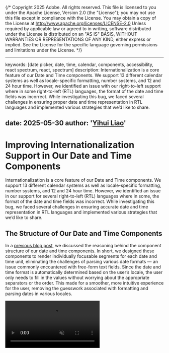 {/* Copyright 2025 Adobe. All rights reserved.
This file is licensed to you under the Apache License, Version 2.0 (the "License");
you may not use this file except in compliance with the License. You may obtain a copy
of the License at http://www.apache.org/licenses/LICENSE-2.0
Unless required by applicable law or agreed to in writing, software distributed under
the License is distributed on an "AS IS" BASIS, WITHOUT WARRANTIES OR REPRESENTATIONS
OF ANY KIND, either express or implied. See the License for the specific language
governing permissions and limitations under the License. */}



---
keywords: [date picker, date, time, calendar, components, accessibility, react spectrum, react, spectrum]
description: Internationalization is a core feature of our Date and Time components. We support 13 different calendar systems as well as locale-specific formatting, number systems, and 12 and 24 hour time. However, we identified an issue with our right-to-left support where in some right-to-left (RTL) languages, the format of the date and time fields was incorrect. While investigating this bug, we faced several challenges in ensuring proper date and time representation in RTL languages and implemented various strategies that we’d like to share.

date: 2025-05-30
author: '[Yihui Liao](https://github.com/yihuiliao)'
---

# Improving Internationalization Support in Our Date and Time Components

Internationalization is a core feature of our Date and Time components. We support 13 different calendar systems as well as locale-specific formatting, number systems, and 12 and 24 hour time. However, we identified an issue in our support for several right-to-left (RTL) languages where in some, the format of the date and time fields was incorrect. While investigating this bug, we faced several challenges in ensuring accurate date and time representation in RTL languages and implemented various strategies that we’d like to share.

## The Structure of Our Date and Time Components

In a [previous blog post](https://react-spectrum.adobe.com/blog/date-and-time-pickers-for-all.html#date-fields), we discussed the reasoning behind the component structure of our date and time components. In short, we designed these components to render individually focusable segments for each date and time unit, eliminating the challenges of parsing various date formats — an issue commonly encountered with free-form text fields. Since the date and time format is automatically determined based on the user’s locale, the user only needs to fill in the values without worrying about the appropriate separators or the order. This made for a smoother, more intuitive experience for the user, removing the guesswork associated with formatting and parsing dates in various locales.

<Video alt="Example of a React Spectrum DateField component in various locales" src={localeVideoURL} muted controls/>

## Unicode Bidirectional Algorithm

To format the segments according to the user locale, we relied on the [Intl.DateTimeFormat API](https://developer.mozilla.org/en-US/docs/Web/JavaScript/Reference/Global_Objects/Intl/DateTimeFormat) to help localize our dates and flexbox to handle the layout. Flexbox conveniently handled the right-to-left layouts by mirroring the segment order provided by the API which typically works well for RTL languages. However, in some cases, it is more complex. RTL languages often have bidirectional text, meaning it contains a mix of right-to-left and left-to-right elements. For example, in Arabic and Hebrew, numbers are always written from left-to-right. In cases where numbers are combined with text, the general flow proceeds right to left, but the numbers are written from left to right. 

We found that dates behave bidirectionally in right-to-left languages and just mirroring the segment order was too simplistic for this complex behavior. As a result, some of our date fields were formatted incorrectly. For instance, in Hebrew (`he-IL`), the proper numeric date format should be `DD.MM.YYYY`, but our date component was displaying `YYYY.MM.DD`. This issue varied across different RTL languages for date fields, but for time fields, we observed a consistent problem across all RTL languages where time segments were flipped, rendering `MM:HH` instead of the correct `HH:MM` format.

<RTLTimefield />

Instead of applying `display: flex` on the container wrapping the segments, we needed to use [normal CSS flow layout](https://developer.mozilla.org/en-US/docs/Web/CSS/CSS_display/Flow_layout) instead and update each segment to be a `span`. This allows the browser to apply the [Unicode Bidirectional Algorithm](https://unicode.org/reports/tr9/), which reorders the characters in right-to-left text according to a set of standardized rules.

While it seemed like a relatively simple fix, we later discovered through testing that this only corrected the format when segments contained numeric values. If they had placeholder values, the order was still incorrect, causing some undesirable behaviors. This was because the placeholders are typically non-numeric characters, e.g. `'شهر'` representing "month" in Arabic. As a result, when the user pressed the Backspace key to clear a segment to its placeholder, the order of the segments would change. Then, when a user entered a numeric value, the segment would shift back to its correct order. This posed an interesting challenge: how do we ensure consistent formatting regardless of whether a segment contained a placeholder or a user-entered value — all without hard coding segment order for each locale?

Below is an example of how the dates were being formatted based on user-entered or placeholder values along with a video to demonstrate the shifting behavior:

<RTLActualPlaceholder />

<Video alt="Demo of the date segments shifting when backspacing" src={placeholderVideoURL} muted controls />


## TimeFields

We first addressed time fields since they were easier to fix. As mentioned earlier, the segments in time fields for RTL languages were flipped. We learned that regardless of locale, all time fields should follow the `HH:MM` format. Knowing this, we could apply a direction of left-to-right (LTR) on the numeric values across all segments in a time field. We could do this by wrapping the time field in a [`<bdo>`](https://developer.mozilla.org/en-US/docs/Web/HTML/Reference/Elements/bdo) tag and setting the `dir` attribute to `ltr` which would override the current text direction from `rtl` to `ltr`. 

However, instead of changing the DOM structure and introducing potential side effects, we chose to use the [LRI (left-to-right isolate) Unicode character](https://www.w3.org/International/questions/qa-bidi-unicode-controls) to encapsulate the time segments and force an LTR direction. This sets the text direction to `ltr` and isolates the time field from the surrounding text. Adding this Unicode character is the equivalent of wrapping the time segments in a `<bdo>` tag but offers several advantages. Since the character is invisible, there are no visual changes, and by adding it as a sibling to the segments, we avoided major structural changes to the DOM. Additionally, by enforcing a LTR direction, we no longer had to worry about whether the time field consisted of placeholders or numeric values. Lastly, it ensured that when a date field included a time, that the time field appeared in the correct order with respect to the date field (e.g. `8:45 1/31/2025` instead of `1/31/2025 8:45`).

Below is a simplified code example of how we utilize Unicode characters to enforce a left-to-right direction on the segments:

```tsx example render=false
<div styles={{display: 'inline'}}>
  {/*- begin highlight -*/}
  <span>{'\u2066'}</span>
  {/*- end highlight -*/}
  <span aria-label="hour">2</span>
  <span>:</span>
  <span aria-label="minute">45</span>
  {/*- begin highlight -*/}
  <span>{'\u2069'}</span>
  {/*- end highlight -*/}
</div>
```

## DateFields

Date fields, on the other hand, were much more complicated to solve in comparsion. Since we were relying on `display: flex` to format the date segments, the resulting format appeared to mirror the order in which the segments were stored, as returned by [DateFormatter](https://react-spectrum.adobe.com/internationalized/date/DateFormatter.html#dateformatter). This suggested that we could apply a similar approach to what we used for time fields — forcing a left-to-right direction on the date segments. 

However, this assumption proved too broad. In some locales, such as Arabic (`ar-AE`), the date segments were already correctly formatted. In particular, we found that in Arabic, the separators between date segments contained [right-to-left marks](https://en.wikipedia.org/wiki/Implicit_directional_marks) which were returned by the `Intl.DateTimeFormat` API. This causes the separators to be positioned to the left of the preceding text. When we tried enforcing a left-to-right direction like we did in time field using the same solution, the date field was formatted as `2 2022/ 12/` instead of `2022/12/2` due to the presence of the right-to-left marks interfering with the LRI Unicode. In contrast, Hebrew did not have such markers. Therefore, we had to adopt a different approach that accounted for these variations. 

```tsx example render=false
// An example of a date field in ar-AE
<div>
  <span aria-label="day">3</span>
  {/*- begin highlight -*/}
  <span>&rlm;/</span>
  {/*- end highlight -*/}
  <span aria-label="month">11</span>
  {/*- begin highlight -*/}
  <span>&rlm;/</span>  
  {/*- end highlight -*/}
  <span aria-label="year">2020</span>
</div>
```

```tsx example render=false
// An example of a date field in he-IL
<div>
  <span aria-label="day">3</span>
  {/*- begin highlight -*/}
  <span>.</span>
  {/*- end highlight -*/}
  <span aria-label="month">11</span>
  {/*- begin highlight -*/}
  <span>.</span>
  {/*- end highlight -*/}
  <span aria-label="year">2020</span>
</div>
```

Through much trial and error, we discovered that appplying the [left-to-right embedding (LRE) Unicode](https://unicode.org/reports/tr9/#Explicit_Directional_Embeddings) on each date segment displayed date fields in Hebrew as left-to-right but also preserved the right-to-left marks on the separaters in Arabic, ensuring that dates in both languages were formatted correctly. While we could have added Unicode to the segments like we did with the time fields, we opted for the [equivalent CSS](https://unicode.org/reports/tr9/#Markup_And_Formatting) approach instead to avoid modifying the DOM. This CSS is applied on date segments with placeholder or actual values to avoid the behavior discussed earlier with shifting segments. Through additional testing, we found that we should only apply left-to-right embedding on numeric values. If the value was displayed as text (e.g. "November" instead of "11"), we did not apply this CSS.

## Keyboard Navigation

After fixing the formatting, we also needed to update the keyboard navigation. Previously, when pressing the left arrow key, you would go to the next node in the DOM and vice versa for the right arrow key. However, after these changes, visually adjacent elements were not necessarily adjacent in the DOM so this would not work anymore. For example, in Hebrew (`he-IL`), the day and minute segment are supposed to be visually adjacent (e.g. `HH:MM DD.MM.YYYY`), but in the DOM, there are several other segments between them.

```tsx example render=false
// An example of the DOM structure of a date field in he-IL
<div>
  <span aria-label="day">3</span>
  <span>.</span>
  <span aria-label="month">11</span>
  <span>.</span>  
  <span aria-label="year">2020</span>
  <span>,</span>
  <span aria-label="hour">8</span>
  <span>:</span>  
  <span aria-label="minute">45</span>
</div>
```

Below is an example of a date field in Hebrew with the correct date format but incorrect keyboard navigation. Pressing the left arrow key should navigate you to the segment to the immediate left, while the right arrow key should navigate you to the segment to the immediate right. 

<Video alt="Demo of keyboard navigation prior to fixes" src={keyboardVideoURL} muted controls />

As a result, we updated the keyboard navigation in right-to-left langauges to calculate the distance between the currently focused segment and other segments to identify the closest node based on whether the left or right arrow key was pressed, rather than reying on the DOM order.

## Conclusion

As you can see, formatting dates correctly is quite challenging, especially in right-to-left languages. Fortunately, tools like the Unicode Bidirectional Algorithm help with formatting so we don’t have to handle everything manually. However, as we discovered with this bug, it doesn’t always work as expected and unexpected factors can interfere with it.

After extensive testing, we developed a solution that ensures proper formatting for users of [React Spectrum](https://react-spectrum.adobe.com/react-spectrum/DateField.html), [React Aria Components](https://react-spectrum.adobe.com/react-aria/DateField.html), and our [hooks](https://react-spectrum.adobe.com/react-aria/useDateField.html#usedatefield). If you haven’t tried our date and time components yet, we encourage you to check them out! And if you’re already using them, be sure to update to at least the March 2025 release to ensure correct formatting in right-to-left languages and to make the appropriate changes noted in the [release notes](https://react-spectrum.adobe.com/releases/2025-03-05.html#date-and-time-formatting-in-rtl-languages)!